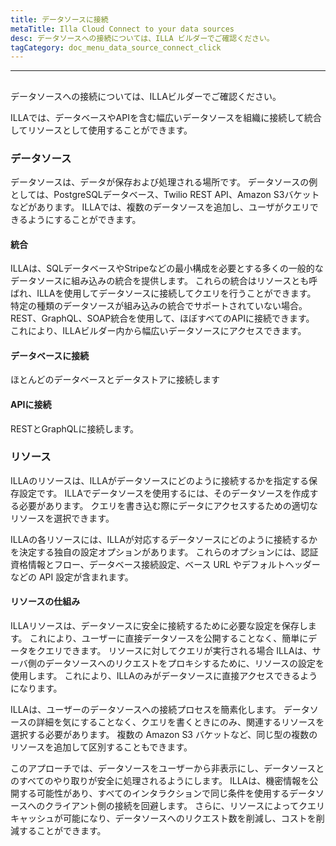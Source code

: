 ```yaml
---
title: データソースに接続
metaTitle: Illa Cloud Connect to your data sources
desc: データソースへの接続については、ILLA ビルダーでご確認ください。
tagCategory: doc_menu_data_source_connect_click
---
```


* * *

## <Heading hidden>データソースに接続 (アクション)</Heading>

データソースへの接続については、ILLAビルダーでご確認ください。

ILLAでは、データベースやAPIを含む幅広いデータソースを組織に接続して統合してリソースとして使用することができます。

### データソース

データソースは、データが保存および処理される場所です。 データソースの例としては、PostgreSQLデータベース、Twilio REST API、Amazon S3バケットなどがあります。 ILLAでは、複数のデータソースを追加し、ユーザがクエリできるようにすることができます。

#### 統合

ILLAは、SQLデータベースやStripeなどの最小構成を必要とする多くの一般的なデータソースに組み込みの統合を提供します。 これらの統合はリソースとも呼ばれ、ILLAを使用してデータソースに接続してクエリを行うことができます。 特定の種類のデータソースが組み込みの統合でサポートされていない場合。 REST、GraphQL、SOAP統合を使用して、ほぼすべてのAPIに接続できます。 これにより、ILLAビルダー内から幅広いデータソースにアクセスできます。

#### データベースに接続

ほとんどのデータベースとデータストアに接続します

#### APIに接続

RESTとGraphQLに接続します。

### リソース

ILLAのリソースは、ILLAがデータソースにどのように接続するかを指定する保存設定です。 ILLAでデータソースを使用するには、そのデータソースを作成する必要があります。 クエリを書き込む際にデータにアクセスするための適切なリソースを選択できます。

ILLAの各リソースには、ILLAが対応するデータソースにどのように接続するかを決定する独自の設定オプションがあります。 これらのオプションには、認証資格情報とフロー、データベース接続設定、ベース URL やデフォルトヘッダーなどの API 設定が含まれます。

#### リソースの仕組み

ILLAリソースは、データソースに安全に接続するために必要な設定を保存します。 これにより、ユーザーに直接データソースを公開することなく、簡単にデータをクエリできます。 リソースに対してクエリが実行される場合 ILLAは、サーバ側のデータソースへのリクエストをプロキシするために、リソースの設定を使用します。 これにより、ILLAのみがデータソースに直接アクセスできるようになります。

ILLAは、ユーザーのデータソースへの接続プロセスを簡素化します。 データソースの詳細を気にすることなく、クエリを書くときにのみ、関連するリソースを選択する必要があります。 複数の Amazon S3 バケットなど、同じ型の複数のリソースを追加して区別することもできます。

このアプローチでは、データソースをユーザーから非表示にし、データソースとのすべてのやり取りが安全に処理されるようにします。 ILLAは、機密情報を公開する可能性があり、すべてのインタラクションで同じ条件を使用するデータソースへのクライアント側の接続を回避します。 さらに、リソースによってクエリキャッシュが可能になり、データソースへのリクエスト数を削減し、コストを削減することができます。
